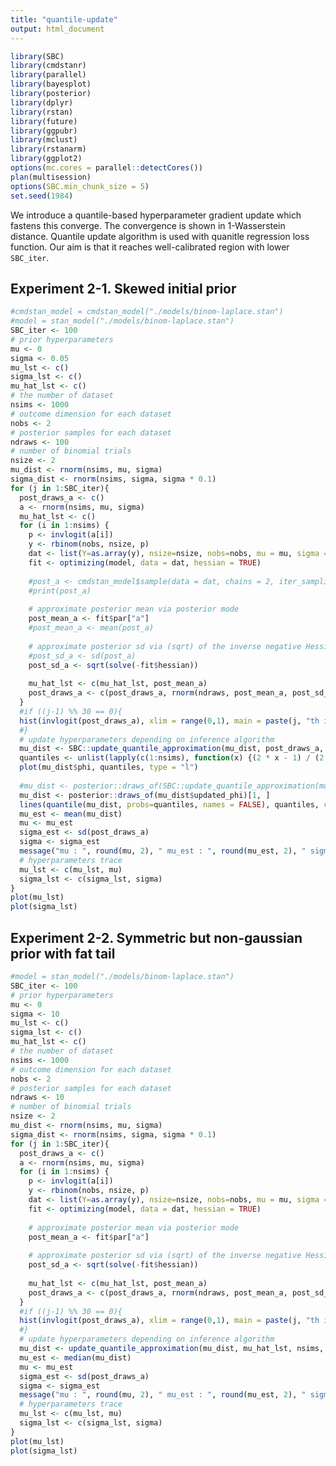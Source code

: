 ```yaml
---
title: "quantile-update"
output: html_document
---
```


```r
library(SBC)
library(cmdstanr)
library(parallel)
library(bayesplot)
library(posterior)
library(dplyr)
library(rstan)
library(future)
library(ggpubr)
library(mclust)
library(rstanarm)
library(ggplot2)
options(mc.cores = parallel::detectCores())
plan(multisession)
options(SBC.min_chunk_size = 5)
set.seed(1984)
```

We introduce a quantile-based hyperparameter gradient update which fastens this converge. The convergence is shown in 1-Wasserstein distance. Quantile update algorithm is used with quanitle regression loss function. Our aim is that it reaches well-calibrated region with lower `SBC_iter`.

## Experiment 2-1. Skewed initial prior
```r
#cmdstan_model = cmdstan_model("./models/binom-laplace.stan")
#model = stan_model("./models/binom-laplace.stan")
SBC_iter <- 100
# prior hyperparameters
mu <- 0
sigma <- 0.05
mu_lst <- c()
sigma_lst <- c()
mu_hat_lst <- c()
# the number of dataset
nsims <- 1000
# outcome dimension for each dataset
nobs <- 2
# posterior samples for each dataset
ndraws <- 100
# number of binomial trials
nsize <- 2
mu_dist <- rnorm(nsims, mu, sigma)
sigma_dist <- rnorm(nsims, sigma, sigma * 0.1)
for (j in 1:SBC_iter){
  post_draws_a <- c()
  a <- rnorm(nsims, mu, sigma)
  mu_hat_lst <- c()
  for (i in 1:nsims) {
  	p <- invlogit(a[i])
  	y <- rbinom(nobs, nsize, p)
  	dat <- list(Y=as.array(y), nsize=nsize, nobs=nobs, mu = mu, sigma = sigma)
  	fit <- optimizing(model, data = dat, hessian = TRUE)
  	
  	#post_a <- cmdstan_model$sample(data = dat, chains = 2, iter_sampling = ndraws/2, refresh = 0)$draws("a")
  	#print(post_a)
  	
  	# approximate posterior mean via posterior mode
  	post_mean_a <- fit$par["a"]
  	#post_mean_a <- mean(post_a)
  	
  	# approximate posterior sd via (sqrt) of the inverse negative Hessian
  	#post_sd_a <- sd(post_a)
  	post_sd_a <- sqrt(solve(-fit$hessian))
  	
  	mu_hat_lst <- c(mu_hat_lst, post_mean_a)
  	post_draws_a <- c(post_draws_a, rnorm(ndraws, post_mean_a, post_sd_a))
  }
  #if ((j-1) %% 30 == 0){
  hist(invlogit(post_draws_a), xlim = range(0,1), main = paste(j, "th itheration histogram"))
  #}
  # update hyperparameters depending on inference algorithm
  mu_dist <- SBC::update_quantile_approximation(mu_dist, post_draws_a, nsims, 100, 0.1)
  quantiles <- unlist(lapply(c(1:nsims), function(x) {(2 * x - 1) / (2 * nsims)}))
  plot(mu_dist$phi, quantiles, type = "l")
  
  #mu_dist <- posterior::draws_of(SBC::update_quantile_approximation(mu_dist, mu_hat_lst, nsims, -1, 10000, 0.1))[1, ]
  mu_dist <- posterior::draws_of(mu_dist$updated_phi)[1, ]
  lines(quantile(mu_dist, probs=quantiles, names = FALSE), quantiles, col="red")
  mu_est <- mean(mu_dist)
  mu <- mu_est
  sigma_est <- sd(post_draws_a)
  sigma <- sigma_est
  message("mu : ", round(mu, 2), " mu_est : ", round(mu_est, 2), " sigma : ", round(sigma, 2), " sigma_est : ", round(sigma_est, 2))
  # hyperparameters trace
  mu_lst <- c(mu_lst, mu)
  sigma_lst <- c(sigma_lst, sigma)
}
plot(mu_lst)
plot(sigma_lst)
```

## Experiment 2-2. Symmetric but non-gaussian prior with fat tail
```r
#model = stan_model("./models/binom-laplace.stan")
SBC_iter <- 100
# prior hyperparameters
mu <- 0
sigma <- 10
mu_lst <- c()
sigma_lst <- c()
mu_hat_lst <- c()
# the number of dataset
nsims <- 1000
# outcome dimension for each dataset
nobs <- 2
# posterior samples for each dataset
ndraws <- 10
# number of binomial trials
nsize <- 2
mu_dist <- rnorm(nsims, mu, sigma)
sigma_dist <- rnorm(nsims, sigma, sigma * 0.1)
for (j in 1:SBC_iter){
  post_draws_a <- c()
  a <- rnorm(nsims, mu, sigma)
  for (i in 1:nsims) {
  	p <- invlogit(a[i])
  	y <- rbinom(nobs, nsize, p)
  	dat <- list(Y=as.array(y), nsize=nsize, nobs=nobs, mu = mu, sigma = sigma)
  	fit <- optimizing(model, data = dat, hessian = TRUE)
  	
  	# approximate posterior mean via posterior mode
  	post_mean_a <- fit$par["a"]
  	
  	# approximate posterior sd via (sqrt) of the inverse negative Hessian
  	post_sd_a <- sqrt(solve(-fit$hessian))
  	
  	mu_hat_lst <- c(mu_hat_lst, post_mean_a)
  	post_draws_a <- c(post_draws_a, rnorm(ndraws, post_mean_a, post_sd_a))
  }
  #if ((j-1) %% 30 == 0){
  hist(invlogit(post_draws_a), xlim = range(0,1), main = paste(j, "th itheration histogram"))  
  #}
  # update hyperparameters depending on inference algorithm
  mu_dist <- update_quantile_approximation(mu_dist, mu_hat_lst, nsims, 1000, 0.001)
  mu_est <- median(mu_dist)
  mu <- mu_est
  sigma_est <- sd(post_draws_a)
  sigma <- sigma_est
  message("mu : ", round(mu, 2), " mu_est : ", round(mu_est, 2), " sigma : ", round(sigma, 2), " sigma_est : ", round(sigma_est, 2))
  # hyperparameters trace
  mu_lst <- c(mu_lst, mu)
  sigma_lst <- c(sigma_lst, sigma)
}
plot(mu_lst)
plot(sigma_lst)
```
